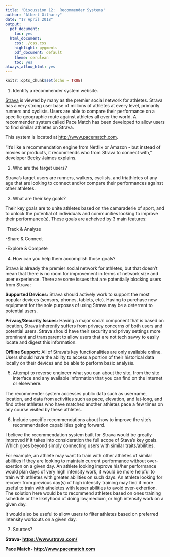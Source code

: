 ```yaml
---
title: 'Discussion 12:  Recommender Systems'
author: "Albert Gilharry"
date: "17 April 2018"
output:
  pdf_document:
    toc: yes
  html_document:
    css: ./css.css
    highlight: pygments
    pdf_document: default
    theme: cerulean
    toc: yes
always_allow_html: yes
---
```


```r
knitr::opts_chunk$set(echo = TRUE)
```

1. Identify a recommender system website.

<div id = "solution">
[Strava](https://www.strava.com/) is viewed by many as the premier social network for athletes. Strava has a very strong user base of millions of athletes at every level, primarily runners and cyclists. Users are able to compare their performance on a specific geographic route against athletes all over the world. A recommender system called Pace Match has been developed to allow users to find similar athletes on Strava. 

This system is located at [http://www.pacematch.com](http://www.pacematch.com). 

"It's like a recommendation engine from Netflix or Amazon - but instead of movies or products, it recommends who from Strava to connect with," developer Becky Jaimes explains.
</div>

2. Who are the target users?

<div id = "solution">

Strava's target users are runners, walkers, cyclists, and triathletes of any age that are looking to connect and/or compare their performances against other athletes.

</div>

3.  What are their key goals?

<div id = "solution">

Their key goals are to unite athletes based on the camaraderie of sport, and to unlock the potential of individuals and communities looking to improve their performance(s). These goals are acheived by 3 main features:

  -Track & Analyze
  
  -Share & Connect
  
  -Explore & Compete
  
</div>

4. How can you help them accomplish those goals?

<div id = "solution">

Strava is already the premier social network for athletes, but that doesn't mean that there is no room for improvement in terms of network size and user experience. There are some issues that are potentially blocking users from Strava:

**Supported Devices:**
Strava should actively work to support the most popular devices (sensors, phones, tablets, etc). Having to purchase new equipment for the sole purposes of using Strava may be a deterrent to potential users.

**Privacy/Security Issues:**
Having a major social component that is based on location, Strava inherently suffers from privacy concerns of both users and potential users. Strava should have their security and privay settings more prominent and transparent to allow users that are not tech savvy to easily locate and digest this information.

**Offline Support:**
All of Strava's key functionalities are only available online. Users should have the ability to access a portion of their historical data locally on their devices and be able to perform basic analysis.
</div>

5. Attempt to reverse engineer what you can about the site, from the site interface and any available information that you can find on the Internet or elsewhere.

<div id = "solution">
The recommender system accesses public data such as username, location, and data from activities such as pace, elevation, and lat-long, and find other athletes who have matched another athletes pace a few times on any course visited by these athletes.
</div>

6. Include specific recommendations about how to improve the site's recommendation capabilities going forward. 

<div id = "solution">
I believe the recommendation system built for Strava would be greatly improved if it takes into consideration the full scope of Stava's key goals. Which goes beyond simply connecting users with similar traits/abilities. 

For example, an athlete may want to train with other athletes of similar abilities if they are looking to maintain current performance without over-exertion on a given day. An athlete looking improve his/her performance would plan days of very high intensity work, it would be more helpful to train with athletes with greater abilities on such days. An athlete looking for recover from previous day(s) of high intensity training may find it more useful to train with atheletes with lesser abilities to avoid over-exhertion. The solution here would be to recommend athletes based on ones training schedule or the likelyhood of doing low,medium, or high intensity work on a given day. 

It would also be useful to allow users to filter athletes based on preferred intensity workouts on a given day.
</div>

7. Sources?

<div id = "solution">
**Strava- [https://www.strava.com/](https://www.strava.com/)**

**Pace Match- [http://www.pacematch.com](http://www.pacematch.com)**
</div>